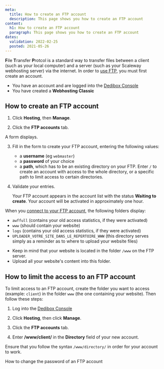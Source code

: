 ```yaml
---
meta:
  title: How to create an FTP account
  description: This page shows you how to create an FTP account 
content:
  h1: How to create an FTP account
  paragraph: This page shows you how to create an FTP account 
dates:
  validation: 2022-02-25
  posted: 2021-05-26
---
```


**F**ile **T**ransfer **P**rotcol is a standard way to transfer files between a client (such as your local computer) and a server (such as your Scaleway webhosting server) via the internet. In order to [use FTP](/webhosting/classic/how-to/connect-via-ftp/), you must first create an account.

<Message type="requirement">

  - You have an account and are logged into the [Dedibox Console](https://console.online.net)
  - You have created a **Webhosting Classic**

</Message>

## How to create an FTP account

1. Click **Hosting**, then **Manage**.

2. Click the **FTP accounts** tab.

  <Lightbox src="scaleway_ftp_tab.webp" alt="" />

  A form displays.

  <Lightbox src="scaleway_ftpaccounts.webp" alt="" />

3. Fill in the form to create your FTP account, entering the following values: 

    * a **username** (eg `webmaster`)
    * a **password** of your choice
    * a **path**, which has to be an existing directory on your FTP. Enter `/` to create an account with access to the whole directory, or a specific path to limit access to certain directories.

4. Validate your entries.
  
    <Message type="note">

    Your FTP account appears in the account list with the status **Waiting to create**. Your account will be activated in approximately one hour.

    </Message>

  When you [connect to your FTP account](/webhosting/classic/how-to/connect-via-ftp/), the following folders display:   

  * `awffull` (contains your old access statistics, if they were activated)
  * `www` (should contain your website)
  * `logs` (contains your old access statistics, if they were activated)
  * `UPLOADER_VOTRE_SITE_DANS_LE_REPERTOIRE_WWW` (this directory serves simply as a reminder as to where to upload your website files)

<Message type="important">

  - Keep in mind that your website is located in the folder `/www` on the FTP server. 
  - Upload all your website's content into this folder.

</Message>

## How to limit the access to an FTP account 

To limit access to an FTP account, create the folder you want to access (example: `client`) in the folder `www` (the one containing your website). Then follow these steps:

1. Log into the [Dedibox Console](https://console.online.net)

2. Click **Hosting**, then click **Manage**.

3. Click the **FTP accounts** tab.

4. Enter **/www/client/** in the **Directory** field of your new account.

<Message type="important">

Ensure that you follow the syntax `/www/directory/` in order for your account to work.

</Message>

<Navigation title="See Also">
  <NextButton to="/webhosting/classic/how-to/change-ftp-account-password">How to change the password of an FTP account</NextButton>
</Navigation> 

